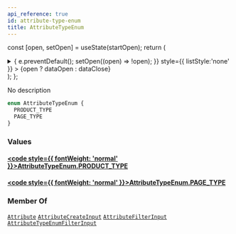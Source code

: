 ```yaml
---
api_reference: true
id: attribute-type-enum
title: AttributeTypeEnum
---
```






const [open, setOpen] = useState(startOpen);
return (
<details {...(open ? { open: true } : {})} className="details" style={{ border:'none', boxShadow:'none', background:'var(--ifm-background-color)' }}>
<summary
onClick={(e) => {
e.preventDefault();
setOpen((open) => !open);
}}
style={{ listStyle:'none' }} >
{open ? dataOpen : dataClose}
</summary>
{open && children}
</details>
);
};

No description

```graphql
enum AttributeTypeEnum {
  PRODUCT_TYPE
  PAGE_TYPE
}
```

### Values

#### [<code style={{ fontWeight: 'normal' }}>AttributeTypeEnum.<b>PRODUCT_TYPE</b></code>](#)

#### [<code style={{ fontWeight: 'normal' }}>AttributeTypeEnum.<b>PAGE_TYPE</b></code>](#)

### Member Of

[`Attribute`](../../../api-reference/attributes/objects/attribute.mdx) <Badge class="badge badge--secondary" text="object"/><Bullet />[`AttributeCreateInput`](../../../api-reference/attributes/inputs/attribute-create-input.mdx) <Badge class="badge badge--secondary" text="input"/><Bullet />[`AttributeFilterInput`](../../../api-reference/attributes/inputs/attribute-filter-input.mdx) <Badge class="badge badge--secondary" text="input"/><Bullet />[`AttributeTypeEnumFilterInput`](../../../api-reference/attributes/inputs/attribute-type-enum-filter-input.mdx) <Badge class="badge badge--secondary" text="input"/>
